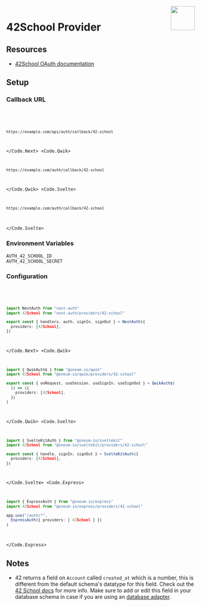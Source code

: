 
<img align="right" src="/img/providers/42-school.svg" height="64" width="64" />

# 42School Provider

## Resources

- [42School OAuth documentation](https://api.intra.42.fr/apidoc/guides/web_application_flow)

## Setup

### Callback URL

<Code>
  <Code.Next>

```bash
https://example.com/api/auth/callback/42-school
```

  </Code.Next>
  <Code.Qwik>

```bash
https://example.com/auth/callback/42-school
```

  </Code.Qwik>
  <Code.Svelte>

```bash
https://example.com/auth/callback/42-school
```

  </Code.Svelte>
</Code>

### Environment Variables

```
AUTH_42_SCHOOL_ID
AUTH_42_SCHOOL_SECRET
```

### Configuration

<Code>
  <Code.Next>

```ts filename="/auth.ts"
import NextAuth from "next-auth"
import 42School from "next-auth/providers/42-school"

export const { handlers, auth, signIn, signOut } = NextAuth({
  providers: [42School],
})
```

  </Code.Next>
  <Code.Qwik>

```ts filename="/src/routes/plugin@auth.ts"
import { QwikAuth$ } from "@oneum-io/qwik"
import 42School from "@oneum-io/qwik/providers/42-school"

export const { onRequest, useSession, useSignIn, useSignOut } = QwikAuth$(
  () => ({
    providers: [42School],
  })
)
```

  </Code.Qwik>
  <Code.Svelte>

```ts filename="/src/auth.ts"
import { SvelteKitAuth } from "@oneum-io/sveltekit"
import 42School from "@oneum-io/sveltekit/providers/42-school"

export const { handle, signIn, signOut } = SvelteKitAuth({
  providers: [42School],
})
```

  </Code.Svelte>
  <Code.Express>

```ts filename="/src/app.ts"
import { ExpressAuth } from "@oneum-io/express"
import 42School from "@oneum-io/express/providers/42-school"

app.use("/auth/*",
  ExpressAuth({ providers: [ 42School ] })
)
```

  </Code.Express>
</Code>

## Notes

- 42 returns a field on `Account` called `created_at` which is a number, this is different from the default schema's datatype for this field. Check out the [42 School docs](https://api.intra.42.fr/apidoc/guides/getting_started#make-basic-requests) for more info. Make sure to add or edit this field in your database schema in case if you are using an [database adapter](/getting-started/database).
